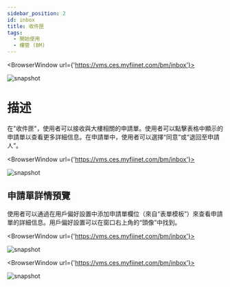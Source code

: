---
sidebar_position: 2
id: inbox
title: 收件匣
tags:
  - 開始使用
  - 樓管 (BM)
---


<BrowserWindow url={'https://vms.ces.myfiinet.com/bm/inbox'}>

![snapshot](/assets/bm/bm-inbox-zh-hant.png)

</BrowserWindow>

# 描述

在"收件匣"，使用者可以接收與大樓相關的申請單。使用者可以點擊表格中顯示的申請單以查看更多詳細信息。在申請單中，使用者可以選擇“同意”或“退回至申請人”。

<BrowserWindow url={'https://vms.ces.myfiinet.com/bm/inbox'}>

![snapshot](/assets/bm/bm-inbox-ticket-zh-hant.png)

</BrowserWindow>

## 申請單詳情預覽

使用者可以通過在用戶偏好設置中添加申請單欄位（來自“表單模板”）來查看申請單的詳細信息。用戶偏好設置可以在窗口右上角的“頭像”中找到。

<BrowserWindow url={'https://vms.ces.myfiinet.com/bm/inbox'}>

![snapshot](/assets/bm/bm-inbox-details-zh-hant.png)

</BrowserWindow>

<BrowserWindow url={'https://vms.ces.myfiinet.com/bm/inbox'}>

![snapshot](/assets/bm/bm-user-preference-zh-hant.png)

</BrowserWindow>
